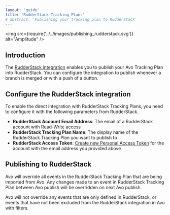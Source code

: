 ```yaml
---
layout: 'guide'
title: 'RudderStack Tracking Plans'
# abstract: 'Publishing your tracking plan to Rudderstack'
---
```




<img
  src={require('../../images/publishing_rudderstack.svg')}
  alt="Amplitude"
/>

## Introduction

The [RudderStack integration](https://rudderstack.com/blog/dogfooding-at-rudderstack-tracking-plans-part-1/) enables you to publish your Avo Tracking Plan into RudderStack. You can configure the integration to publish whenever a branch is merged or with a push of a button.

## Configure the RudderStack integration

To enable the direct integration with RudderStack Tracking Plans, you need to configure it with the following parameters from RudderStack.

- **RudderStack Account Email Address**: The email of a RudderStack account with Read-Write access
- **RudderStack Tracking Plan Name**: The display name of the RudderStack Tracking Plan you want to publish to
- **RudderStack Access Token**: [Create new Personal Access Token](https://rudderstack.com/docs/transformations/api-access-token/#access-token) for the account with the email address you provided above

## Publishing to RudderStack

Avo will override all events in the RudderStack Tracking Plan that are being imported from Avo. Any changes made to an event in RudderStack Tracking Plan between Avo publish will be overridden on next Avo publish.

Avo will not override any events that are only defined in RudderStack, or events that have not been excluded from the RudderStack integration in Avo with filters.